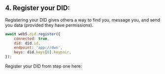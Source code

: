 ## 4. Register your DID:

Registering your DID gives others a way to find you, message you, and send you data (provided they have permissions).

```js
await web5.did.register({
    connected: true,
    did: did.id,
    endpoint: 'app://dwn',
    keys: did.keys[0].keypair,
});
```

Register your DID from step one here:
